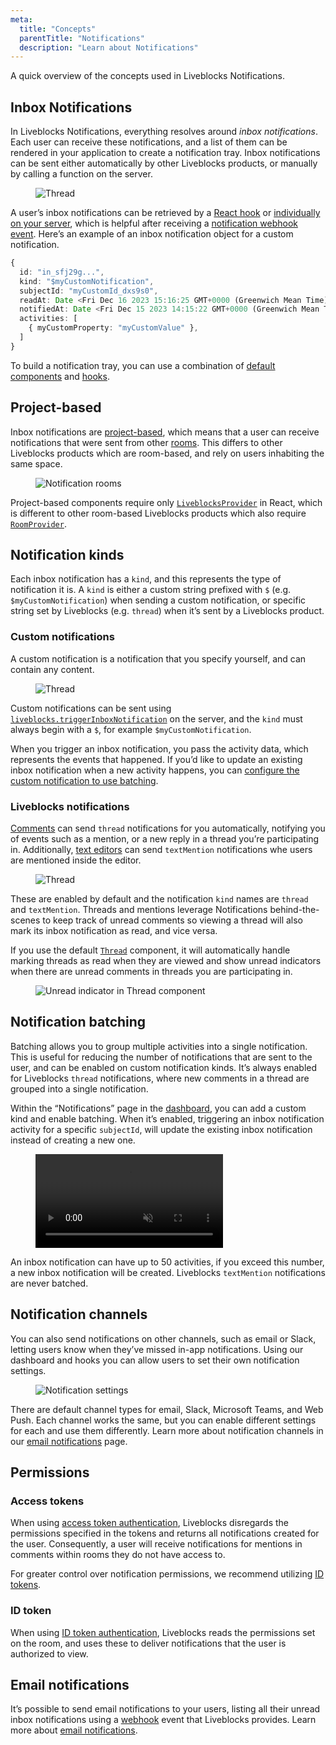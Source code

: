 ```yaml
---
meta:
  title: "Concepts"
  parentTitle: "Notifications"
  description: "Learn about Notifications"
---
```


A quick overview of the concepts used in Liveblocks Notifications.

## Inbox Notifications

In Liveblocks Notifications, everything resolves around _inbox notifications_.
Each user can receive these notifications, and a list of them can be rendered in
your application to create a notification tray. Inbox notifications can be sent
either automatically by other Liveblocks products, or manually by calling a
function on the server.

<Figure>
  <Image
    src="/assets/notifications/custom-notification.jpg"
    alt="Thread"
    width={1344}
    height={896}
  />
</Figure>

A user’s inbox notifications can be retrieved by a
[React hook](/docs/api-reference/liveblocks-react#useInboxNotifications) or
[individually on your server](/docs/api-reference/liveblocks-node#get-users-userId-inboxNotifications-inboxNotificationId),
which is helpful after receiving a
[notification webhook event](/docs/platform/webhooks#NotificationEvent). Here’s
an example of an inbox notification object for a custom notification.

```ts
{
  id: "in_sfj29g...",
  kind: "$myCustomNotification",
  subjectId: "myCustomId_dxs9s0",
  readAt: Date <Fri Dec 16 2023 15:16:25 GMT+0000 (Greenwich Mean Time)>,
  notifiedAt: Date <Fri Dec 15 2023 14:15:22 GMT+0000 (Greenwich Mean Time)>,
  activities: [
    { myCustomProperty: "myCustomValue" },
  ]
}
```

To build a notification tray, you can use a combination of
[default components](/docs/ready-made-features/notifications/default-components)
and [hooks](/docs/ready-made-features/notifications/hooks).

## Project-based

Inbox notifications are
[project-based](/docs/concepts/how-liveblocks-works#Projects), which means that
a user can receive notifications that were sent from other
[rooms](/docs/concepts/how-liveblocks-works#Rooms). This differs to other
Liveblocks products which are room-based, and rely on users inhabiting the same
space.

<Figure>
  <Image
    src="/assets/notifications/notification-rooms.jpg"
    alt="Notification rooms"
    width={1344}
    height={896}
  />
</Figure>

Project-based components require only
[`LiveblocksProvider`](/docs/api-reference/liveblocks-react#LiveblocksProvider)
in React, which is different to other room-based Liveblocks products which also
require [`RoomProvider`](/docs/api-reference/liveblocks-react#RoomProvider).

## Notification kinds

Each inbox notification has a `kind`, and this represents the type of
notification it is. A `kind` is either a custom string prefixed with `$` (e.g.
`$myCustomNotification`) when sending a custom notification, or specific string
set by Liveblocks (e.g. `thread`) when it’s sent by a Liveblocks product.

### Custom notifications

A custom notification is a notification that you specify yourself, and can
contain any content.

<Figure>
  <Image
    src="/assets/notifications/custom-notification-both.jpg"
    alt="Thread"
    width={1344}
    height={896}
  />
</Figure>

Custom notifications can be sent using
[`liveblocks.triggerInboxNotification`](/docs/api-reference/liveblocks-node#post-inbox-notifications-trigger)
on the server, and the `kind` must always begin with a `$`, for example
`$myCustomNotification`.

When you trigger an inbox notification, you pass the activity data, which
represents the events that happened. If you’d like to update an existing inbox
notification when a new activity happens, you can
[configure the custom notification to use batching](#notification-batching).

### Liveblocks notifications

[Comments](/docs/ready-made-features/comments) can send `thread` notifications
for you automatically, notifying you of events such as a mention, or a new reply
in a thread you’re participating in. Additionally,
[text editors](/docs/ready-made-features/multiplayer-editing) can send
`textMention` notifications whe users are mentioned inside the editor.

<Figure>
  <Image
    src="/assets/notifications/notifications-inbox.jpg"
    alt="Thread"
    width={1344}
    height={896}
  />
</Figure>

These are enabled by default and the notification `kind` names are `thread` and
`textMention`. Threads and mentions leverage Notifications behind-the-scenes to
keep track of unread comments so viewing a thread will also mark its inbox
notification as read, and vice versa.

If you use the default
[`Thread`](/docs/api-reference/liveblocks-react-ui#Thread) component, it will
automatically handle marking threads as read when they are viewed and show
unread indicators when there are unread comments in threads you are
participating in.

<Figure>
  <Image
    src="/assets/comments/thread-unread-indicator.png"
    alt="Unread indicator in Thread component"
    width={1456}
    height={896}
  />
</Figure>

## Notification batching

Batching allows you to group multiple activities into a single notification.
This is useful for reducing the number of notifications that are sent to the
user, and can be enabled on custom notification kinds. It’s always enabled for
Liveblocks `thread` notifications, where new comments in a thread are grouped
into a single notification.

Within the “Notifications” page in the [dashboard](/dashboard), you can add a
custom kind and enable batching. When it’s enabled, triggering an inbox
notification activity for a specific `subjectId`, will update the existing inbox
notification instead of creating a new one.

<Figure>
  <video width={1512} height={982} autoPlay loop muted playsInline>
    <source
      src="/assets/notifications/notification-batching.mp4"
      type="video/mp4"
    />
  </video>
</Figure>

An inbox notification can have up to 50 activities, if you exceed this number, a
new inbox notification will be created. Liveblocks `textMention` notifications
are never batched.

## Notification channels

You can also send notifications on other channels, such as email or Slack,
letting users know when they’ve missed in-app notifications. Using our dashboard
and hooks you can allow users to set their own notification settings.

<Figure>
  <Image
    src="/assets/notifications/notification-settings.jpg"
    alt="Notification settings"
    width={1344}
    height={896}
  />
</Figure>

There are default channel types for email, Slack, Microsoft Teams, and Web Push.
Each channel works the same, but you can enable different settings for each and
use them differently. Learn more about notification channels in our
[email notifications](/docs/ready-made-features/notifications/email-notifications)
page.

## Permissions

### Access tokens

When using [access token authentication](/docs/authentication/access-token),
Liveblocks disregards the permissions specified in the tokens and returns all
notifications created for the user. Consequently, a user will receive
notifications for mentions in comments within rooms they do not have access to.

For greater control over notification permissions, we recommend utilizing
[ID tokens](/docs/authentication/id-token).

### ID token

When using [ID token authentication](/docs/authentication/id-token), Liveblocks
reads the permissions set on the room, and uses these to deliver notifications
that the user is authorized to view.

## Email notifications

It’s possible to send email notifications to your users, listing all their
unread inbox notifications using a [webhook](/docs/platform/webhooks) event that
Liveblocks provides. Learn more about
[email notifications](/docs/ready-made-features/notifications/email-notifications).
